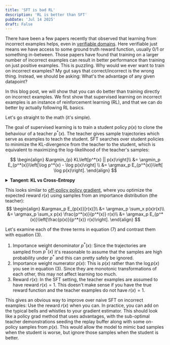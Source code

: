 ```yaml
---
title: 'SFT is bad RL'
description: 'RL is better than SFT'
pubDate: 'Jul 14 2025'
draft: False
---
```


There have been a few papers recently that observed that learning from incorrect examples helps, even in [verifiable domains](https://arxiv.org/abs/2504.01943).
Here verifiable just means we have access to some ground truth reward function, usually 0/1 or something in-between.
Those papers have found that training on a larger number of incorrect examples can result in better performance than training on just positive examples.
This is puzzling. Why would we ever want to train on incorrect examples?
My gut says that correct/incorrect is the wrong thing. Instead, we should be asking: What's the advantage of any given datapoint?

In this blog post, we will show that you can do better than training directly on incorrect examples.
We first show that supervised learning on incorrect examples is an instance of reinforcement learning (RL),
and that we can do better by actually following RL basics.

Let's go straight to the math (it's simple).

The goal of supervised learning is to train a student policy $p(x)$ to clone the behaviour of a teacher $p^*(x)$.
The teacher gives sample trajectories which serve as examples to teach the student.
SFT searches over student policies to minimize the KL-divergence from the teacher to the student, which is equivalent to maximizing the log-likelihood of the teacher's samples:

$$
\begin{align}
&\argmin_{p} KL\left[p^*(x) || p(x)\right]\\
&= \argmin_p E_{p^*(x)}\left[\log p^*(x) - \log p(x)\right] \\
&= \argmax_p E_{p^*(x)}\left[ \log p(x)\right].
\end{align}
$$


<details class="highlights">
<summary><b>Tangent: KL vs Cross-Entropy</b></summary>
<div style="padding-top: 10px;">
The differences between equation (2) and (3) are interesting.
We used to normally only see (3) in traditional ML, where we were learning from Human teachers.
We usually do not have access to calibrated probabilities of human demonstrations.
But nowadays, we have actually have a lot of teacher models in the form of open weight LLMs, letting us optimize (2).
Utilizing teacher probabilities might help with training sample complexity.
Imagine what the optimal student policy looks like for each equation when you only have a single example from the teacher.
</div>
</details>

This looks similar to [off-policy policy gradient](https://arxiv.org/abs/1205.4839), where you optimize the expected reward $r(x)$ using samples from an importance distribution (the teacher):
$$
\begin{align}
&\argmax_p E_{p(x)}[r(x)]\\
&= \argmax_p \sum_x p(x)r(x)\\
&= \argmax_p \sum_x p(x) \frac{p^*(x)}{p^*(x)} r(x)\\
&= \argmax_p E_{p^*(x)}\left[\frac{p(x)}{p^*(x)} r(x)\right].
\end{align}
$$

Let's examine each of the three terms in equation (7) and contrast them with equation (3).
1. Importance weight denominator $p^*(x)$: Since the trajectories are sampled from $p^*(x)$ it's reasonable to assume that the samples are high probability under $p^*$ and this can pretty safely be ignored.
2. Importance weight numerator $p(x)$: This is $p(x)$ rather than the $\log p(x)$ you see in equation (3). Since they are monotonic transformations of each other, this may not affect learning too much.
3. Reward $r(x)$: In the SFT setting, the teacher examples are assumed to have reward $r(x)=1$. This doesn't make sense if you have the true reward function and the teacher examples do not have $r(x)=1$.

This gives an obvious way to improve over naive SFT on incorrect examples: Use the reward $r(x)$ when you can.
In practice, you can add on the typical bells and whistles to your gradient estimator. This should look like a policy grad method that uses advantages, with the sub-optimal teacher
demonstrations seeding the replay buffer along with some on-policy samples from $p(x)$.
This would allow the model to mimic bad samples when the student is worse, but ignore those samples when the student is better.
